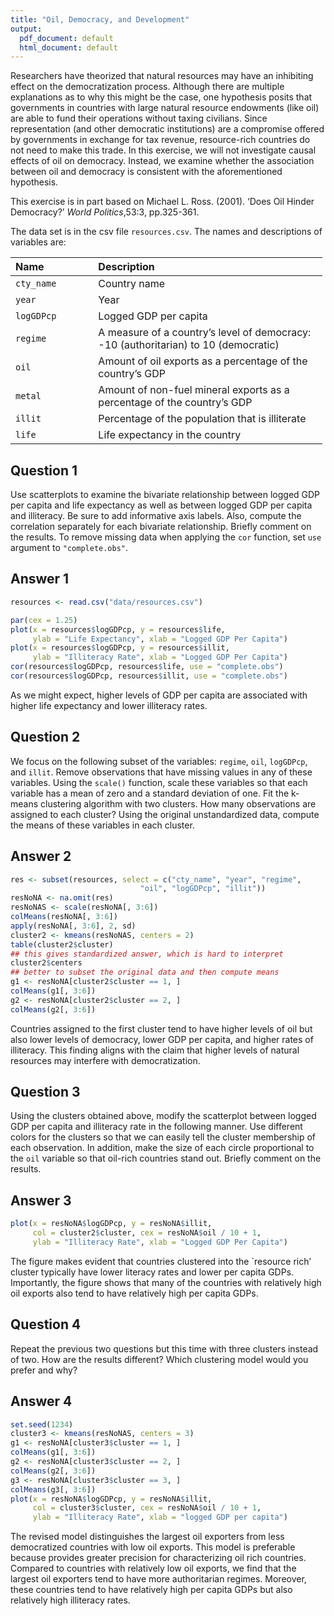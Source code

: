 ```yaml
---
title: "Oil, Democracy, and Development"
output:
  pdf_document: default
  html_document: default
---
```


Researchers have theorized that natural resources may have an
inhibiting effect on the democratization process.  Although 
there are multiple explanations as to why
this might be the case, one hypothesis posits that governments in
countries with large natural resource endowments (like oil) are able
to fund their operations without taxing civilians. Since
representation (and other democratic institutions) are a compromise
offered by governments in exchange for tax revenue, resource-rich
countries do not need to make this trade.  In this exercise, we will
not investigate causal effects of oil on democracy.  Instead, we
examine whether the association between oil and democracy is
consistent with the aforementioned hypothesis.  

This exercise is in part based on Michael L. Ross. (2001). 'Does Oil
 Hinder Democracy?' *World Politics*,53:3,
 pp.325-361.

The data set is in the
csv file `resources.csv`.  The names and descriptions of variables are:


-------------------------------------------------------------------------------
 Name                 Description
 -------------------- ---------------------------------------------------------
 `cty_name`           Country name
 
 `year`               Year
 
 `logGDPcp`           Logged GDP per capita 
 
 `regime`             A measure of a country's level of democracy: -10 (authoritarian) 
                      to 10 (democratic) 
 
 `oil`                Amount of oil exports as a percentage of the country's GDP 
 
 `metal`              Amount of non-fuel mineral exports as a percentage of the country's GDP 
 
 `illit`              Percentage of the population that is illiterate 
 
 `life`               Life expectancy in the country 
-------------------------------------------------------------------------------

## Question 1

Use scatterplots to examine the bivariate relationship between
  logged GDP per capita and life expectancy as well as between logged
  GDP per capita and illiteracy.  Be sure to add informative axis
  labels. Also, compute the correlation separately for each bivariate
  relationship.  Briefly comment on the results.  To remove missing
  data when applying the `cor` function, set `use` argument
  to `"complete.obs"`.
  
## Answer 1  
  
```r
resources <- read.csv("data/resources.csv")

par(cex = 1.25)
plot(x = resources$logGDPcp, y = resources$life,
     ylab = "Life Expectancy", xlab = "Logged GDP Per Capita")
plot(x = resources$logGDPcp, y = resources$illit,
     ylab = "Illiteracy Rate", xlab = "Logged GDP Per Capita")
cor(resources$logGDPcp, resources$life, use = "complete.obs")
cor(resources$logGDPcp, resources$illit, use = "complete.obs")
```

As we might expect, higher levels of GDP per capita are associated
with higher life expectancy and lower illiteracy rates.

## Question 2

We focus on the following subset of the variables:
`regime`, `oil`, `logGDPcp`, and
  `illit`. Remove observations that have missing values in any
  of these variables.  Using the `scale()` function, scale these
  variables so that each variable has a mean of zero and a standard
  deviation of one.  Fit the k-means clustering algorithm with two
  clusters.  How many observations are assigned to each cluster?  Using
  the original unstandardized data, compute the means of these variables in each cluster.


## Answer 2

```r
res <- subset(resources, select = c("cty_name", "year", "regime",
                             "oil", "logGDPcp", "illit"))
resNoNA <- na.omit(res)
resNoNAS <- scale(resNoNA[, 3:6])
colMeans(resNoNA[, 3:6])
apply(resNoNA[, 3:6], 2, sd)
cluster2 <- kmeans(resNoNAS, centers = 2)
table(cluster2$cluster)
## this gives standardized answer, which is hard to interpret
cluster2$centers
## better to subset the original data and then compute means
g1 <- resNoNA[cluster2$cluster == 1, ]
colMeans(g1[, 3:6])
g2 <- resNoNA[cluster2$cluster == 2, ]
colMeans(g2[, 3:6])
```
  
Countries assigned to the first cluster tend to have higher levels of
oil but also lower levels of democracy, lower GDP per capita, and
higher rates of illiteracy. This finding aligns with the claim that
higher levels of natural resources may interfere with democratization.

## Question 3 

Using the clusters obtained above, modify the scatterplot
  between logged GDP per capita and illiteracy rate in the following
  manner.  Use different colors for the clusters so that we can easily
  tell the cluster membership of each observation.  In addition, make
  the size of each circle proportional to the `oil` variable so
  that oil-rich countries stand out.  Briefly comment on the results.

## Answer 3

```r
plot(x = resNoNA$logGDPcp, y = resNoNA$illit,
     col = cluster2$cluster, cex = resNoNA$oil / 10 + 1,
     ylab = "Illiteracy Rate", xlab = "Logged GDP Per Capita")  
```

The figure makes evident that countries clustered into the `resource
rich' cluster typically have lower literacy rates and lower per
capita GDPs. Importantly, the figure shows that many of the countries
with relatively high oil exports also tend to have relatively high per
capita GDPs.

## Question 4

Repeat the previous two questions but this time with three
  clusters instead of two.  How are the results different?  Which
  clustering model would you prefer and why?

## Answer 4

```r
set.seed(1234)
cluster3 <- kmeans(resNoNAS, centers = 3)
g1 <- resNoNA[cluster3$cluster == 1, ]
colMeans(g1[, 3:6])
g2 <- resNoNA[cluster3$cluster == 2, ]
colMeans(g2[, 3:6])
g3 <- resNoNA[cluster3$cluster == 3, ]
colMeans(g3[, 3:6])
plot(x = resNoNA$logGDPcp, y = resNoNA$illit,
     col = cluster3$cluster, cex = resNoNA$oil / 10 + 1,
     ylab = "Illiteracy Rate", xlab = "logged GDP per capita") 
```

The revised model distinguishes the largest oil exporters from less
democratized countries with low oil exports. This model is preferable
because provides greater precision for characterizing oil rich
countries. Compared to countries with relatively low oil exports, we
find that the largest oil exporters tend to have more authoritarian
regimes. Moreover, these countries tend to have relatively high per
capita GDPs but also relatively high illiteracy rates.

